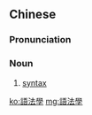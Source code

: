 {{also|语法学}}
==Chinese==
{{zh-forms|s=语法学|type=21}}

===Pronunciation===
{{zh-pron
|m=yǔfǎxué
|cat=n
}}

===Noun===
{{zh-noun}}

# {{lb|zh|linguistics}} [[syntax]]

[[ko:語法學]]
[[mg:語法學]]